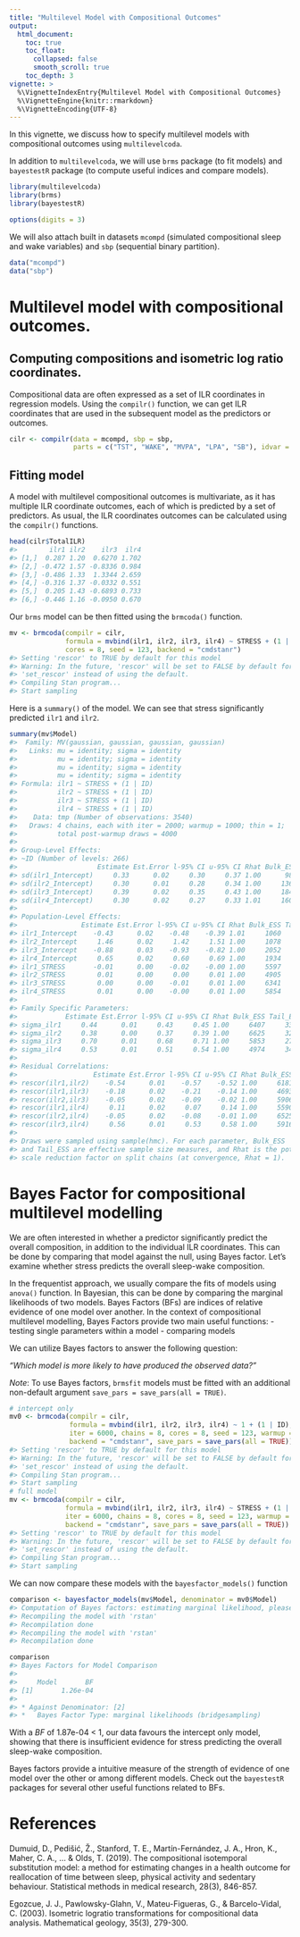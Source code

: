 ```yaml
---
title: "Multilevel Model with Compositional Outcomes"
output:
  html_document:
    toc: true
    toc_float:
      collapsed: false
      smooth_scroll: true
    toc_depth: 3
vignette: >
  %\VignetteIndexEntry{Multilevel Model with Compositional Outcomes}
  %\VignetteEngine{knitr::rmarkdown}
  %\VignetteEncoding{UTF-8}
---
```




In this vignette, we discuss how to specify multilevel models with compositional outcomes using `multilevelcoda`.

In addition to `multilevelcoda`, we will use `brms` package (to fit models) and
`bayestestR` package (to compute useful indices and compare models).


```r
library(multilevelcoda)
library(brms)
library(bayestestR)

options(digits = 3)
```

We will also attach built in datasets `mcompd` (simulated compositional sleep and wake variables) 
and `sbp` (sequential binary partition).


```r
data("mcompd") 
data("sbp") 
```

# Multilevel model with compositional outcomes.
## Computing compositions and isometric log ratio coordinates. 

Compositional data are often expressed as a set of ILR coordinates in regression models.
Using the `compilr()` function, we can get ILR coordinates 
that are used in the subsequent model as the predictors or outcomes.


```r
cilr <- compilr(data = mcompd, sbp = sbp,
                parts = c("TST", "WAKE", "MVPA", "LPA", "SB"), idvar = "ID")
```

## Fitting model
A model with multilevel compositional outcomes is multivariate, as it has multiple ILR coordinate outcomes,
each of which is predicted by a set of predictors. 
As usual, the ILR coordinates outcomes can be calculated using the `compilr()` functions.


```r
head(cilr$TotalILR)
#>        ilr1 ilr2    ilr3  ilr4
#> [1,]  0.287 1.20  0.6270 1.702
#> [2,] -0.472 1.57 -0.8336 0.984
#> [3,] -0.486 1.33  1.3344 2.659
#> [4,] -0.316 1.37 -0.0332 0.551
#> [5,]  0.205 1.43 -0.6893 0.733
#> [6,] -0.446 1.16 -0.0950 0.670
```

Our `brms` model can be then fitted using the `brmcoda()` function.


```r
mv <- brmcoda(compilr = cilr,
              formula = mvbind(ilr1, ilr2, ilr3, ilr4) ~ STRESS + (1 | ID),
              cores = 8, seed = 123, backend = "cmdstanr")
#> Setting 'rescor' to TRUE by default for this model
#> Warning: In the future, 'rescor' will be set to FALSE by default for all models. It is thus recommended to explicitely set 'rescor' via
#> 'set_rescor' instead of using the default.
#> Compiling Stan program...
#> Start sampling
```

Here is a `summary()` of the model. 
We can see that stress significantly predicted `ilr1` and `ilr2`. 


```r
summary(mv$Model)
#>  Family: MV(gaussian, gaussian, gaussian, gaussian) 
#>   Links: mu = identity; sigma = identity
#>          mu = identity; sigma = identity
#>          mu = identity; sigma = identity
#>          mu = identity; sigma = identity 
#> Formula: ilr1 ~ STRESS + (1 | ID) 
#>          ilr2 ~ STRESS + (1 | ID) 
#>          ilr3 ~ STRESS + (1 | ID) 
#>          ilr4 ~ STRESS + (1 | ID) 
#>    Data: tmp (Number of observations: 3540) 
#>   Draws: 4 chains, each with iter = 2000; warmup = 1000; thin = 1;
#>          total post-warmup draws = 4000
#> 
#> Group-Level Effects: 
#> ~ID (Number of levels: 266) 
#>                    Estimate Est.Error l-95% CI u-95% CI Rhat Bulk_ESS Tail_ESS
#> sd(ilr1_Intercept)     0.33      0.02     0.30     0.37 1.00      984     2019
#> sd(ilr2_Intercept)     0.30      0.01     0.28     0.34 1.00     1367     2028
#> sd(ilr3_Intercept)     0.39      0.02     0.35     0.43 1.00     1848     2524
#> sd(ilr4_Intercept)     0.30      0.02     0.27     0.33 1.01     1604     2019
#> 
#> Population-Level Effects: 
#>                Estimate Est.Error l-95% CI u-95% CI Rhat Bulk_ESS Tail_ESS
#> ilr1_Intercept    -0.43      0.02    -0.48    -0.39 1.01     1060     1933
#> ilr2_Intercept     1.46      0.02     1.42     1.51 1.00     1078     1660
#> ilr3_Intercept    -0.88      0.03    -0.93    -0.82 1.00     2052     2818
#> ilr4_Intercept     0.65      0.02     0.60     0.69 1.00     1934     2660
#> ilr1_STRESS       -0.01      0.00    -0.02    -0.00 1.00     5597     3516
#> ilr2_STRESS        0.01      0.00     0.00     0.01 1.00     4905     3916
#> ilr3_STRESS        0.00      0.00    -0.01     0.01 1.00     6341     3363
#> ilr4_STRESS        0.01      0.00    -0.00     0.01 1.00     5854     3408
#> 
#> Family Specific Parameters: 
#>            Estimate Est.Error l-95% CI u-95% CI Rhat Bulk_ESS Tail_ESS
#> sigma_ilr1     0.44      0.01     0.43     0.45 1.00     6407     3329
#> sigma_ilr2     0.38      0.00     0.37     0.39 1.00     6625     3272
#> sigma_ilr3     0.70      0.01     0.68     0.71 1.00     5853     2767
#> sigma_ilr4     0.53      0.01     0.51     0.54 1.00     4974     3417
#> 
#> Residual Correlations: 
#>                   Estimate Est.Error l-95% CI u-95% CI Rhat Bulk_ESS Tail_ESS
#> rescor(ilr1,ilr2)    -0.54      0.01    -0.57    -0.52 1.00     6181     3388
#> rescor(ilr1,ilr3)    -0.18      0.02    -0.21    -0.14 1.00     4693     3018
#> rescor(ilr2,ilr3)    -0.05      0.02    -0.09    -0.02 1.00     5906     3466
#> rescor(ilr1,ilr4)     0.11      0.02     0.07     0.14 1.00     5590     3278
#> rescor(ilr2,ilr4)    -0.05      0.02    -0.08    -0.01 1.00     6525     3923
#> rescor(ilr3,ilr4)     0.56      0.01     0.53     0.58 1.00     5916     3176
#> 
#> Draws were sampled using sample(hmc). For each parameter, Bulk_ESS
#> and Tail_ESS are effective sample size measures, and Rhat is the potential
#> scale reduction factor on split chains (at convergence, Rhat = 1).
```

# Bayes Factor for compositional multilevel modelling

We are often interested in whether a predictor significantly predict the overall composition, in addition to the individual ILR coordinates. This can be done by comparing that model against the null, using Bayes factor. Let's examine whether stress predicts the overall sleep-wake composition.

In the frequentist approach, we usually compare the fits of models using `anova()` function.
In Bayesian, this can be done by comparing the marginal likelihoods of two models. 
Bayes Factors (BFs) are indices of relative evidence of one model over another. 
In the context of compositional multilevel modelling, Bayes Factors provide two main useful functions:
- testing single parameters within a model
- comparing models 

We can utilize Bayes factors to answer the following question:

*"Which model is more likely to have produced the observed data?"*

*Note*: To use Bayes factors, `brmsfit` models must be fitted with an additional non-default argument
`save_pars = save_pars(all = TRUE)`.


```r
# intercept only
mv0 <- brmcoda(compilr = cilr,
               formula = mvbind(ilr1, ilr2, ilr3, ilr4) ~ 1 + (1 | ID),
               iter = 6000, chains = 8, cores = 8, seed = 123, warmup = 1000,
               backend = "cmdstanr", save_pars = save_pars(all = TRUE))
#> Setting 'rescor' to TRUE by default for this model
#> Warning: In the future, 'rescor' will be set to FALSE by default for all models. It is thus recommended to explicitely set 'rescor' via
#> 'set_rescor' instead of using the default.
#> Compiling Stan program...
#> Start sampling
# full model
mv <- brmcoda(compilr = cilr,
              formula = mvbind(ilr1, ilr2, ilr3, ilr4) ~ STRESS + (1 | ID),
              iter = 6000, chains = 8, cores = 8, seed = 123, warmup = 1000,
              backend = "cmdstanr", save_pars = save_pars(all = TRUE))
#> Setting 'rescor' to TRUE by default for this model
#> Warning: In the future, 'rescor' will be set to FALSE by default for all models. It is thus recommended to explicitely set 'rescor' via
#> 'set_rescor' instead of using the default.
#> Compiling Stan program...
#> Start sampling
```

We can now compare these models with the `bayesfactor_models()` function


```r
comparison <- bayesfactor_models(mv$Model, denominator = mv0$Model)
#> Computation of Bayes factors: estimating marginal likelihood, please wait...
#> Recompiling the model with 'rstan'
#> Recompilation done
#> Recompiling the model with 'rstan'
#> Recompilation done
```



```r
comparison
#> Bayes Factors for Model Comparison
#> 
#>     Model       BF
#> [1]       1.26e-04
#> 
#> * Against Denominator: [2]
#> *   Bayes Factor Type: marginal likelihoods (bridgesampling)
```

With a $BF$ of 1.87e-04 < 1, our data favours the intercept only model, showing that there is 
insufficient evidence for stress predicting the overall sleep-wake composition.

Bayes factors provide a intuitive measure of the strength of evidence of one model over the other
or among different models. Check out the `bayestestR` packages for several other useful functions related to BFs.

# References

Dumuid, D., Pedišić, Ž., Stanford, T. E., Martín-Fernández, J. A., Hron, K., Maher, C. A., ... & Olds, T. (2019). The compositional isotemporal substitution model: a method for estimating changes in a health outcome for reallocation of time between sleep, physical activity and sedentary behaviour. Statistical methods in medical research, 28(3), 846-857.

Egozcue, J. J., Pawlowsky-Glahn, V., Mateu-Figueras, G., & Barcelo-Vidal, C. (2003). Isometric logratio transformations for compositional data analysis. Mathematical geology, 35(3), 279-300.

